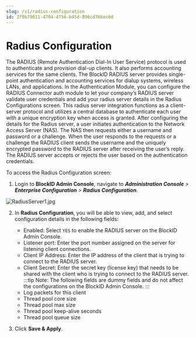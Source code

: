 ```yaml
---
slug: /v1/radius-configuration
id: Zf0b79811-4794-4756-b45d-896cd766ec6d
---
```

# Radius Configuration
The RADIUS (Remote Authentication Dial-In User Service) protocol is used to authenticate and provision dial-up clients. It also performs accounting services for the same clients. The BlockID RADIUS server provides single-point authentication and accounting services for dialup systems, wireless LANs, and applications.
In the Authentication Module, you can configure the RADIUS Connector auth module to let your company’s RADIUS server validate user credentials and add your radius server details in the Radius Configurations screen. This radius server integration functions as a client-server protocol and utilizes a central database to authenticate each user with a unique encryption key when access is granted.
After configuring the details for the Radius server, a user initiates authentication to the Network Access Server (NAS). The NAS then requests either a username and password or a challenge. When the user responds to the requests or a challenge the RADIUS client sends the username and the uniquely encrypted password to the RADIUS server after receiving the user’s reply. The RADIUS server accepts or rejects the user based on the authentication credentials.

To access the Radius Configuration screen:
1. Login to **BlockID Admin Console**, navigate to ***Administration Console** >  **Enterprise Configuration** > **Radius Configuration***.

![RadiusServer1.jpg](https://cdn.document360.io/aeae7c88-d2f4-4a9c-bba9-c4f368260d78/Images/Documentation/RadiusServer1.jpg)

2. In **Radius Configuration**, you will be able to view, add, and select configuration details in the following fields:

    * Enabled: Select `YES` to enable the RADIUS server on the BlockID Admin Console.
    * Listener port: Enter the port number assigned on the server for listening client connections.  
    * Client IP Address: Enter the IP address of the client that is trying to connect to the RADIUS server.
    * Client Secret: Enter the secret key (license key) that needs to be shared with the client who is trying to connect to the RADIUS server.
    :::tip Note:
    The following fields are dummy fields and do not affect the configurations on the BlockID Admin Console.
    :::
    * Log packets for this client
    * Thread pool core size
    * Thread pool max size
    * Thread pool keep-alive seconds
    * Thread pool queue size
3. Click **Save & Apply**.
